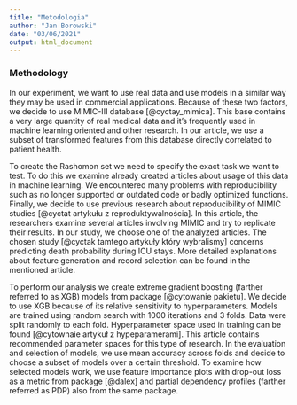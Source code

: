 ---
title: "Metodologia"
author: "Jan Borowski"
date: "03/06/2021"
output: html_document
---



### Methodology 

In our experiment, we want to use real data and use models in a similar way they may be used in commercial applications. Because of these two factors, we decide to use MIMIC-III database [@cyctay_mimica]. This base contains a very large quantity of real medical data and it's frequently used in machine learning oriented and other research. In our article, we use a subset of transformed features from this database directly correlated to patient health.

To create the Rashomon set we need to specify the exact task we want to test. To do this we examine already created articles about usage of this data in machine learning. We encountered many problems with reproducibility such as no longer supported or outdated code or badly optimized functions. Finally, we decide to use previous research about reproducibility of MIMIC studies [@cyctat artykułu z reproduktywalnościa]. In this article, the researchers examine several articles involving MIMIC and try to replicate their results. In our study, we choose one of the analyzed articles. 
The chosen study [@cyctak tamtego artykuły który wybralismy] concerns predicting death probability during ICU stays. More detailed explanations about feature generation and record selection can be found in the mentioned article. 

To perform our analysis we create extreme gradient boosting (farther referred to as XGB) models from package [@cytowanie pakietu]. We decide to use XGB because of its relative sensitivity to hyperparameters. Models are trained using random search with 1000 iterations and 3 folds. Data were split randomly to each fold. Hyperparameter space used in training can be found [@cytownaie artykuł z hypeparamerami]. This article contains recommended parameter spaces for this type of research. In the evaluation and selection of models, we use mean accuracy across folds and decide to choose a subset of models over a certain threshold. To examine how selected models work, we use feature importance plots with drop-out loss as a metric from package [@dalex] and partial dependency profiles (farther referred as PDP) also from the same package. 
